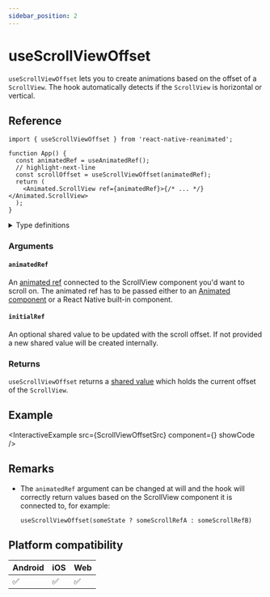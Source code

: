 ```yaml
---
sidebar_position: 2
---
```


# useScrollViewOffset

`useScrollViewOffset` lets you to create animations based on the offset of a `ScrollView`.
The hook automatically detects if the `ScrollView` is horizontal or vertical.

## Reference

```tsx
import { useScrollViewOffset } from 'react-native-reanimated';

function App() {
  const animatedRef = useAnimatedRef();
  // highlight-next-line
  const scrollOffset = useScrollViewOffset(animatedRef);
  return (
    <Animated.ScrollView ref={animatedRef}>{/* ... */}</Animated.ScrollView>
  );
}
```

<details>
<summary>Type definitions</summary>

```typescript
function useScrollViewOffset(
  animatedRef: AnimatedRef<AnimatedScrollView>,
  initialRef?: SharedValue<number>
): SharedValue<number>;
```

</details>

### Arguments

#### `animatedRef`

An [animated ref](/docs/core/useAnimatedRef#returns) connected to the ScrollView component you'd want to scroll on. The animated ref has to be passed either to an [Animated component](/docs/fundamentals/glossary#animated-component) or a React Native built-in component.

#### `initialRef` <Optional/>

An optional shared value to be updated with the scroll offset. If not provided a new shared value will be created internally.

### Returns

`useScrollViewOffset` returns a [shared value](/docs/fundamentals/glossary#shared-value) which holds the current offset of the `ScrollView`.

## Example


<InteractiveExample
  src={ScrollViewOffsetSrc}
  component={<ScrollViewOffset />}
  showCode
/>

## Remarks

- The `animatedRef` argument can be changed at will and the hook will correctly return values based on the ScrollView component it is connected to, for example:

  `useScrollViewOffset(someState ? someScrollRefA : someScrollRefB)`

## Platform compatibility

<div className="platform-compatibility">

| Android | iOS | Web |
| ------- | --- | --- |
| ✅      | ✅  | ✅  |

</div>
